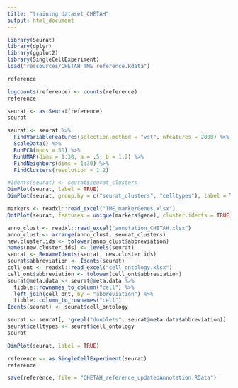 ```yaml
---
title: "training dataset CHETAH"
output: html_document
---
```


```r
library(Seurat)
library(dplyr)
library(ggplot2)
library(SingleCellExperiment)
load("ressources/CHETAH_TME_reference.Rdata")
```

```r
reference
```

```r
logcounts(reference) <- counts(reference)
reference
```

```r
seurat <- as.Seurat(reference)
seurat
```

```r
seurat <- seurat %>% 
  FindVariableFeatures(selection.method = "vst", nfeatures = 2000) %>% 
  ScaleData() %>% 
  RunPCA(npcs = 50) %>%
  RunUMAP(dims = 1:30, a = .5, b = 1.2) %>%
  FindNeighbors(dims = 1:30) %>% 
  FindClusters(resolution = 1.2)
```

```r
#Idents(seurat) <- seurat$seurat_clusters
DimPlot(seurat, label = TRUE)
DimPlot(seurat, group.by = c("seurat_clusters", "celltypes"), label = TRUE) + NoLegend()
```

```r
markers <- readxl::read_excel("TME_markerGenes.xlsx")
DotPlot(seurat, features = unique(markers$gene), cluster.idents = TRUE) + coord_flip() + NoLegend()
```

```r
anno_clust <- readxl::read_excel("annotation_CHETAH.xlsx")
anno_clust <- arrange(anno_clust, seurat_clusters)
new.cluster.ids <- tolower(anno_clust$abbreviation)
names(new.cluster.ids) <- levels(seurat)
seurat <- RenameIdents(seurat, new.cluster.ids)
seurat$abbreviation <- Idents(seurat)
cell_ont <- readxl::read_excel("cell_ontology.xlsx")
cell_ont$abbreviation <- tolower(cell_ont$abbreviation)
seurat@meta.data <- seurat@meta.data %>%
  tibble::rownames_to_column("cell") %>%
  left_join(cell_ont, by = "abbreviation") %>%
  tibble::column_to_rownames("cell")
Idents(seurat) <- seurat$cell_ontology
```

```r
seurat <- seurat[, !grepl("doublets", seurat@meta.data$abbreviation)]
seurat$celltypes <- seurat$cell_ontology
seurat
```

```r
DimPlot(seurat, label = TRUE)
```

```r
reference <- as.SingleCellExperiment(seurat)
reference
```

```r
save(reference, file = "CHETAH_reference_updatedAnnotation.RData")
```

